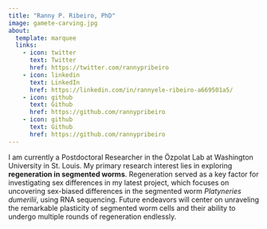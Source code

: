 ```yaml
---
title: "Ranny P. Ribeiro, PhD"
image: gamete-carving.jpg
about:
  template: marquee
  links:
    - icon: twitter
      text: Twitter
      href: https://twitter.com/rannypribeiro
    - icon: linkedin
      text: LinkedIn
      href: https://linkedin.com/in/rannyele-ribeiro-a669501a5/
    - icon: github
      text: Github
      href: https://github.com/rannypribeiro
    - icon: github
      text: Github
      href: https://github.com/rannypribeiro
---
```


I am currently a Postdoctoral Researcher in the Özpolat Lab at Washington University in St. Louis. My primary research interest lies in exploring **regeneration in segmented worms**. Regeneration served as a key factor for investigating sex differences in my latest project, which focuses on uncovering sex-biased differences in the segmented worm *Platyneries dumerilii*, using RNA sequencing. Future endeavors will center on unraveling the remarkable plasticity of segmented worm cells and their ability to undergo multiple rounds of regeneration endlessly.
